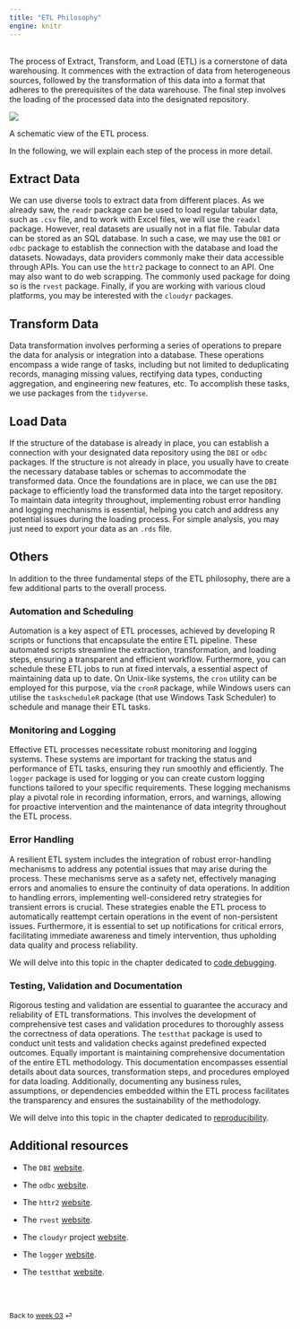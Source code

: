 ```yaml
---
title: "ETL Philosophy"
engine: knitr
---
```


<br>
The process of Extract, Transform, and Load (ETL) is a cornerstone of data warehousing. It commences with the extraction of data from heterogeneous sources, followed by the transformation of this data into a format that adheres to the prerequisites of the data warehouse. The final step involves the loading of the processed data into the designated repository.


::: {#fig-etl}

![](images/etl.svg)

A schematic view of the ETL process.

:::

In the following, we will explain each step of the process in more detail.

## Extract Data

We can use diverse tools to extract data from different places. As we already saw, the `readr` package can be used to load regular tabular data, such as `.csv` file, and to work with Excel files, we will use the `readxl` package. However, real datasets are usually not in a flat file. Tabular data can be stored as an SQL database. In such a case, we may use the `DBI` or `odbc` package to establish the connection with the database and load the datasets. Nowadays, data providers commonly make their data accessible through APIs. You can use the `httr2` package to connect to an API. One may also want to do web scrapping. The commonly used package for doing so is the `rvest` package. Finally, if you are working with various cloud platforms, you may be interested with the `cloudyr` packages.

## Transform Data

Data transformation involves performing a series of operations to prepare the data for analysis or integration into a database. These operations encompass a wide range of tasks, including but not limited to deduplicating records, managing missing values, rectifying data types, conducting aggregation, and engineering new features, etc. To accomplish these tasks, we use packages from the `tidyverse`.

## Load Data

If the structure of the database is already in place, you can establish a connection with your designated data repository using the `DBI` or `odbc` packages. If the structure is not already in place, you usually have to create the necessary database tables or schemas to accommodate the transformed data. Once the foundations are in place, we can use the `DBI` package to efficiently load the transformed data into the target repository. To maintain data integrity throughout, implementing robust error handling and logging mechanisms is essential, helping you catch and address any potential issues during the loading process. For simple analysis, you may just need to export your data as an `.rds` file.

## Others

In addition to the three fundamental steps of the ETL philosophy, there are a few additional parts to the overall process.

### Automation and Scheduling

Automation is a key aspect of ETL processes, achieved by developing R scripts or functions that encapsulate the entire ETL pipeline. These automated scripts streamline the extraction, transformation, and loading steps, ensuring a transparent and efficient workflow. Furthermore, you can schedule these ETL jobs to run at fixed intervals, a essential aspect of maintaining data up to date. On Unix-like systems, the `cron` utility can be employed for this purpose, via the `cronR` package, while Windows users can utilise the `taskscheduleR` package (that use Windows Task Scheduler) to schedule and manage their ETL tasks.

### Monitoring and Logging 

Effective ETL processes necessitate robust monitoring and logging systems. These systems are important for tracking the status and performance of ETL tasks, ensuring they run smoothly and efficiently. The `logger` package is used for logging or you can create custom logging functions tailored to your specific requirements. These logging mechanisms play a pivotal role in recording information, errors, and warnings, allowing for proactive intervention and the maintenance of data integrity throughout the ETL process.

### Error Handling

A resilient ETL system includes the integration of robust error-handling mechanisms to address any potential issues that may arise during the process. These mechanisms serve as a safety net, effectively managing errors and anomalies to ensure the continuity of data operations. In addition to handling errors, implementing well-considered retry strategies for transient errors is crucial. These strategies enable the ETL process to automatically reattempt certain operations in the event of non-persistent issues. Furthermore, it is essential to set up notifications for critical errors, facilitating immediate awareness and timely intervention, thus upholding data quality and process reliability.

We will delve into this topic in the chapter dedicated to [code debugging](/weeks/week-8.qmd).

### Testing, Validation and Documentation

Rigorous testing and validation are essential to guarantee the accuracy and reliability of ETL transformations. This involves the development of comprehensive test cases and validation procedures to thoroughly assess the correctness of data operations. The `testthat` package is used to conduct unit tests and validation checks against predefined expected outcomes. Equally important is maintaining comprehensive documentation of the entire ETL methodology. This documentation encompasses essential details about data sources, transformation steps, and procedures employed for data loading. Additionally, documenting any business rules, assumptions, or dependencies embedded within the ETL process facilitates the transparency and ensures the sustainability of the methodology.

We will delve into this topic in the chapter dedicated to [reproducibility](/weeks/week-5.qmd).


## Additional resources

* The `DBI` [website](https://dbi.r-dbi.org).

* The `odbc` [website](https://r-dbi.github.io/odbc/).

* The `httr2` [website](https://httr2.r-lib.org/index.html).

* The `rvest` [website](https://rvest.tidyverse.org).

* The `cloudyr` project [website](https://cloudyr.github.io).

* The `logger` [website](https://daroczig.github.io/logger/).

* The `testthat` [website](https://testthat.r-lib.org).

<br><br>

::: {style="font-size: 0.875em;"}
Back to [week 03](/weeks/week-3.qmd) ⏎
:::